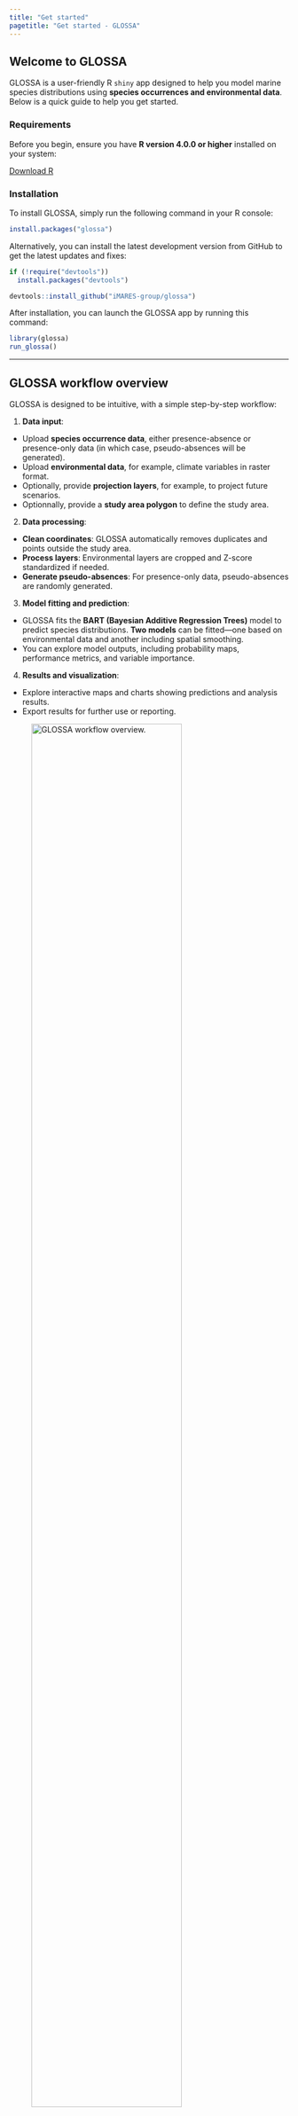 ```yaml
---
title: "Get started"
pagetitle: "Get started - GLOSSA"
---
```


## Welcome to GLOSSA

GLOSSA is a user-friendly R `shiny` app designed to help you model marine species distributions using **species occurrences and environmental data**. Below is a quick guide to help you get started.

### Requirements

Before you begin, ensure you have **R version 4.0.0 or higher** installed on your system:

::: {.callout appearance="minimal"}
[Download R](https://cran.rstudio.com/)
:::

### Installation

To install GLOSSA, simply run the following command in your R console:

``` r
install.packages("glossa")
```

Alternatively, you can install the latest development version from GitHub to get the latest updates and fixes:

``` r
if (!require("devtools")) 
  install.packages("devtools")

devtools::install_github("iMARES-group/glossa")
```

After installation, you can launch the GLOSSA app by running this command:

```r
library(glossa)
run_glossa()
```

---

## GLOSSA workflow overview

GLOSSA is designed to be intuitive, with a simple step-by-step workflow:

1. **Data input**:
  - Upload **species occurrence data**, either presence-absence or presence-only data (in which case, pseudo-absences will be generated).
  - Upload **environmental data**, for example, climate variables in raster format.
  - Optionally, provide **projection layers**, for example, to project future scenarios.
  - Optionnally, provide a **study area polygon** to define the study area.
  
2. **Data processing**:
  - **Clean coordinates**: GLOSSA automatically removes duplicates and points outside the study area.
  - **Process layers**: Environmental layers are cropped and Z-score standardized if needed.
  - **Generate pseudo-absences**: For presence-only data, pseudo-absences are randomly generated.

3. **Model fitting and prediction**:
  - GLOSSA fits the **BART (Bayesian Additive Regression Trees)** model to predict species distributions. **Two models** can be fitted—one based on environmental data and another including spatial smoothing.
  - You can explore model outputs, including probability maps, performance metrics, and variable importance.

4. **Results and visualization**:
  - Explore interactive maps and charts showing predictions and analysis results.
  - Export results for further use or reporting.

![GLOSSA workflow overview.](images/glossa_small_workflow.png){width=80% fig-align="center"}

---

## Running your first analysis

Here’s a quick guide on how to use the app. First, launch the app by running the `run_glossa()` function:

``` r
library(glossa)
run_glossa()
```

This will open the app in your web browser directly in the **Home** tab. Here, you can start a new analysis, watch a demo, or read tutorials.

![Screenshot of the "Home" tab, the landing page.](images/home_tab.png){width=80% fig-align="center"}

Clicking on the question mark icon ![](images/question_icon.png){.inline} on the top right corner will bring up a brief explanation of what each tab and button does.

![](images/help_tab.png){width=80% fig-align="center"}

### Sidebar overview

On the sidebar, you’ll find two main sections: *Modelling* and *Resources*.

-   **Resources:** This section provides essential information to help you run the app. It’s a great place to refresh your knowledge, especially if it’s been a while since you last used GLOSSA. Note that the full documentation is hosted outside the app in this website.

-   **Modelling:** This section includes the *New Analysis*, *Reports*, and *Exports* tabs. Typically, you’ll go through these tabs in sequence:

    1.  **New Analysis:** Set up your analysis, upload your data, and select analysis options.
    2.  **Reports:** Explore the results and visualizations generated by the analysis.
    3.  **Exports:** Download the results for further use.
  
![](images/modelling_tabs.png){width=80% fig-align="center"}

## Running your first analysis

To run your first analysis, go to the *New Analysis* tab. This tab looks like this:

![](images/new_analysis_tab.png){width=80% fig-align="center"}

Here, you need to upload the required input files and select your analysis options:

1.  **Data upload:** The first panel is where you upload your data and configure the analysis settings.
2.  **Previsualization:** The second panel provides an interactive map to preview your input data.
3.  **Predictor variables:** Choose predictor variables for each uploaded species.
4.  **Uploaded files:** A table indicates if your input files are formatted correctly.

### Required files for analysis

GLOSSA can function with just occurrence data and environmental variables, but additional options are available. Let’s briefly go through the necessary files:

1.  **Occurrences:** Upload a tab-separated CSV file with four columns indicating the occurrence location, whether it is a presence or absence, and the time it was recorded. The columns must be named exactly as follows: `decimalLongitude`, `decimalLatitude`, `pa`, and `timestamp`. If the `pa` column is missing, GLOSSA will assume all rows are presences. If `timestamp` is missing, GLOSSA will assume all observations occurred at the same time. GLOSSA also supports presence-only data but will generate randomly distributed balanced pseudo-absences to fit the model.

    ```r
    > head(sp1)
      decimalLongitude decimalLatitude timestamp pa
    1          5.42909        43.20937         1  1
    2           -43.05           49.03         1  0
    3         -2.52369        47.29234         2  1
    4           34.054         -26.913         2  1
    5           -41.63            46.3         2  0
    6           -174.5            27.5         3  1
    ```


2.  **Environmental data:** Upload environmental data as raster files (e.g., .tif or .nc format) in a ZIP file with a specific structure. The ZIP file should contain a subdirectory for each environmental variable, with files sorted by time period. For example, if you have two variables (`x1` and `x2`) and your observations are from two different years, your ZIP file should look like this:

    ``` r
    fit_layers.zip
        ├───x1
        │       x1_1.tif
        │       x1_2.tif
        └───x2
                x2_1.tif
                x2_2.tif
    ```

    Ensure that all layers have the same resolution, the same number of layers, and that they match the number of years in your occurrence files. If you want to use the same layer for all observations, include just one file in the subdirectory and set all `timestamp` values to 1 or remove the `timestamp` column.

3.  **Projection layers (Optional):** If you want to make predictions, upload your projection data here. This file has the same format as the environmental data file, and the subdirectories must match those used for fitting the model. You can upload multiple ZIP files if you want to predict multiple scenarios (e.g., different temperature increase scenarios).

4.  **Study area (Optional):** If your rasters cover a larger area than your study region, you can provide a polygon to delimit your study area (formats: GPKG, KML or GeoJSON). This will remove points outside the polygon and mask the environmental variables accordingly.

Once all files are uploaded, if they pass the checks and are properly formatted, the table in the bottom right panel will show a checkmark for each file. If something is incorrect, refer to the documentation for a quick solution.

### Analysis options

In this section, you need to select the desired output. GLOSSA fits two kinds of models:

-   **Native range:** The model includes environmental variables and uses longitude and latitude coordinates as a spatial smoother.
-   **Suitable habitat:** The model only includes the environmental variables.

You can choose to fit the model under the **Model fitting** option. This option will fit the model, compute variable importance, and generate a prediction map representing the mean environmental conditions across all provided layers. If you’ve uploaded projection layers and want to make predictions using the fitted model, select the **Model projection** option.

When fitting the model, if multiple years or time periods are uploaded, GLOSSA will extract the value of the corresponding environmental layer for each occurrence based on the specific time stamp.

Additionally, you can check the **Functional responses** checkbox if you want to compute the response curves (i.e., the relationship between the occurrence of a species and each environmental variable). You can also enable **Cross-validation**, which will perform a K-fold cross-validation with (*k = 5*).

### Advanced options

By selecting the **Advanced options** button, a sidebar will appear with extra options for refining your analysis:

1.  **Occurrences thinning:** Specify the number of decimal places to round coordinates, allowing you to apply spatial thinning to your occurrence data using a precision-based method. GLOSSA currently implements this method via the GeoThinneR R package, which is the most time- and memory-efficient option for large datasets. If you need to perform spatial thinning based on distance or a grid, you can do so before uploading your data to GLOSSA using GeoThinneR or other methods.

2.  **Standardize covariates:** GLOSSA uses a scaling method that subtracts the mean and divides by the standard deviation for standardization. The mean and standard deviation are calculated from the fitting layers, and the same values are used to standardize the projection layers, ensuring consistency across variables.

3.  **Enlarge polygon:** If your polygon has low resolution, you can apply a buffer in degrees to expand it. This is useful if you have points near the coast that fall outside the polygon due to poor resolution. You can preview the buffer using the "play" icon before running the analysis to find the optimal value.

4.  **Model:** Choose the model to apply. Currently, GLOSSA only supports the BART model, so no additional selection is needed here.

5.  **Set a seed:** Specify a seed for reproducibility of your results.

![](images/analysis_options.png){width=60% fig-align="center"}

### Predictor variables

If you uploaded multiple species, you can select different predictor variables for each species in the bottom left panel.

![](images/predictor_variables.png){width=60% fig-align="center"}

### Uploaded files

In the table in the bottom right corner, ensure that all files are checked and that you’ve selected your analysis options. 

![](images/uploaded_files.png){width=60% fig-align="center"}

Once everything is set, you’re ready to run the analysis. Click the **Run Job** button, confirm in the dialog, and wait for the analysis to complete.

![](images/run_analysis.png){fig-align="center"}

## Analysis results

Once the analysis is complete, you will be redirected to the *Reports* tab, where you can explore all the results and export visualizations ![](images/download_icon.png){.inline}.

![](images/reports_tab.png){width=80% fig-align="center"}

In the top left corner of the tab, you can select the species for which you want to view the results. The first row displays key metrics:

-   **Potential suitable area**: Calculated in square kilometers, based on the predicted presence-absence grid cells.
-   **Mean suitable probability**: The average probability of suitable habitat across the entire prediction area.
-   **Presences/Absences**: The number of presence and absence points used to fit the model after all processing and cleaning.

If multiple projection layers are provided (for example, a time series), a sparkline plot will display the values for each time period, and the text value shown will represent the last one in the time series.

### GLOSSA predictions

The first plot, titled **GLOSSA predictions**, shows the presence probability predictions within the study area. As we are working in the Bayesian framework, each grid cell has associated one predictive posterior distribution, therefore we can obtain a more comprenhensive undertanding of the predictions by exploring metrics like the mean, median or quantiles. Using the three-dot icon ![](images/options_icon.png){.inline}, you can open the sidebar to customize the display:

-   Choose between predictions on the fitting layers or the projection layers.
-   Toggle between viewing the native range or the suitable habitat.
-   Select which value from the posterior distribution to display (e.g., mean probability, median, etc.).

![](images/reports_options.png){width=60% fig-align="center"}

### Environmental variables and Presence validation

The plot on the right shows the environmental variables used to fit the model, allowing you to quickly compare them with the probability projections. Below this, another plot displays the occurrence points that were retained or filtered out during the analysis.

![](images/env_vars.png){width=40% fig-align="center"}

### Functional responses and Variable importance

In the last row, you can view:

-   **Functional response:** These illustrate the relationship between each environmental variable and the predicted suitable habitat (response curves).
-   **Variable importance:** Displays the importance of each variable for both the native range and the suitable habitat.

![](images/func_res.png){width=60% fig-align="center"}

### Cross-validation

In the cross-validation panel, you'll find performance metrics such as:

-   **AIC (Akaike Information Criterion)**
-   **RMSE (Root Mean Square Error)**
-   **5-Fold Cross-Validation Results**



## Exports

In the *Exports* tab, you can export the results of your analysis. This includes all projection maps, the data used to fit the model, variable importance metrics, cross-validation results, etc. You can export almost everything, enabling you to explore the results further or create your own visualizations for your work!

![](images/exports_tab.png){width=80% fig-align="center"}

## Next Steps

This *Quick start guide* for GLOSSA should help you get up and running. For more detailed instructions, check out the *Tutorial* tab, where you’ll find tutorials on how to prepare your data for GLOSSA or even worked examples that guide you through using GLOSSA from end-to-end.

Additionally, the *Documentation* tab offers a comprehensive guide to every aspect of the GLOSSA app. Here, you’ll find not only in-depth information on how GLOSSA works but also tips and tricks to help you get the most out of the app.

If you have further questions, visit the *FAQs* tab, or if you still need help, you can reach us through the *Contact Us* tab.

Thank you for using GLOSSA, and enjoy your species distribution modeling!
